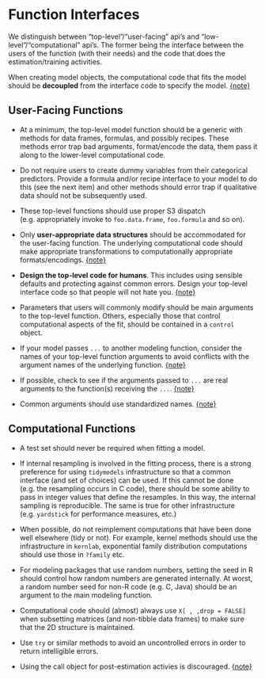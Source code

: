 # Function Interfaces

We distinguish between "top-level"/"user-facing" api's and "low-level"/"computational" api's. The former being the interface between the users of the function (with their needs) and the code that does the estimation/training activities. 

<div id="decouple-back"></div> 

When creating model objects, the computational code that fits the model should be **decoupled** from the interface code to specify the model. [{note}](#decouple) 

## User-Facing Functions

* At a minimum, the top-level model function should be a generic with methods for data frames, formulas, and possibly recipes. These methods error trap bad arguments, format/encode the data, them pass it along to the lower-level computational code. 
    
* Do not require users to create dummy variables from their categorical predictors. Provide a formula and/or recipe interface to your model to do this (see the next item) and other methods should error trap if qualitative data should not be subsequently used. 

* These top-level functions should use proper S3 dispatch (e.g. appropriately invoke to `foo.data.frame`, `foo.formula` and so on).

<div id="user-appropriate-back"></div> 

* Only **user-appropriate data structures** should be accommodated for the user-facing function. The underlying computational code should make appropriate transformations to computationally appropriate formats/encodings.  [{note}](#user-appropriate) 

<div id="top-level-back"></div> 

* **Design the top-level code for humans**. This includes using sensible defaults and protecting against common errors. Design your top-level interface code so that people will not hate you. [{note}](#top-level)

* Parameters that users will commonly modify should be main arguments to the top-level function. Others, especially those that control computational aspects of the fit, should be contained in a `control` object. 

<div id="common-param-back"></div>

* If your model passes `...` to another modeling function, consider the names of your top-level function arguments to avoid conflicts with the argument names of the underlying function. [{note}](#common-param)

<div id="dot-check-back"></div>

* If possible, check to see if the arguments passed to `...` are real arguments to the function(s) receiving the `...`.  [{note}](#dot-check)

<div id="standardized-back"></div>

* Common arguments should use standardized names. [{note}](#standardized)


## Computational Functions

* A test set should never be required when fitting a model. 

* If internal resampling is involved in the fitting process, there is a strong preference for using `tidymodels` infrastructure so that a common interface (and set of choices) can be used. If this cannot be done (e.g. the resampling occurs in C code), there should be some ability to pass in integer values that define the resamples. In this way, the internal sampling is reproducible. The same is true for other infrastructure (e.g. `yardstick` for performance measures, etc.)

* When possible, do not reimplement computations that have been done well elsewhere (tidy or not). For example, kernel methods should use the infrastructure in `kernlab`, exponential family distribution computations should use those in `?family` etc. 

* For modeling packages that use random numbers, setting the seed in R should control how random numbers are generated internally. At worst, a random number seed for non-R code (e.g. C, Java) should be an argument to the main modeling function.

* Computational code should (almost) always use `X[ , ,drop = FALSE]` when subsetting matrices (and non-tibble data frames) to make sure that the 2D structure is maintained. 

* Use `try` or similar methods to avoid an uncontrolled errors in order to return intelligible errors. 

<div id="calls-back"></div>

* Using the call object for post-estimation activies is discouraged. [{note}](#calls)
 
